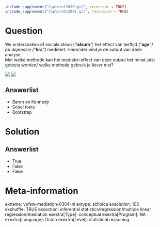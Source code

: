 ```r
include_supplement("Capture12890.gif", recursive = TRUE)
include_supplement("Capture112891.gif", recursive = TRUE)
```

Question
========
We onderzoeken of sociale steun ("**islsum***"*) het effect van leeftijd
("**age***"*) op depressie ("**hrs***"*) medieert. Hieronder vind je de
output van deze analyse.  
Met welke methode kan het mediatie-effect van deze output het minst
juist getoets worden/ welke methode gebruik je liever niet?   
  
  
![](Capture12890.gif)
![](Capture112891.gif)

Answerlist
----------
* Baron en Kennedy
* Sobel toets
* Bootstrap

Solution
========










Answerlist
----------
* True
* False
* False

Meta-information
================
exname: vufsw-mediation-0304-nl
extype: schoice
exsolution: 100
exshuffle: TRUE
exsection: inferential statistics/regression/multiple linear regression/mediation
exextra[Type]: conceptual
exextra[Program]: NA
exextra[Language]: Dutch
exextra[Level]: statistical reasoning

